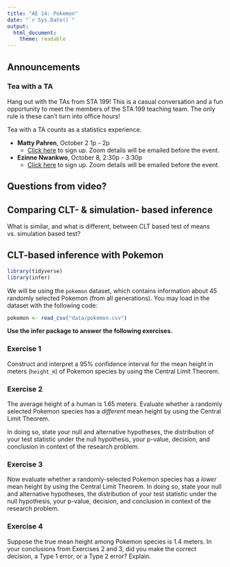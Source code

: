 ```yaml
---
title: "AE 14: Pokemon"
date: "`r Sys.Date()`"
output: 
  html_document:
    theme: readable
---
```


## Announcements 

### Tea with a TA 

Hang out with the TAs from STA 199! This is a casual conversation and a fun opportunity to meet the members of the STA 199 teaching team. The only rule is these can't turn into office hours! 

Tea with a TA counts as a statistics experience.

- **Matty Pahren**, October 2 1p - 2p
  - [Click here](https://forms.gle/CWs28UiEYYjSrhWR8) to sign up. Zoom details will be emailed before the event.

- **Ezinne Nwankwo**, October 8, 2:30p - 3:30p
  - [Click here](https://forms.gle/EPdQBFigj93JYTET7) to sign up. Zoom details will be emailed before the event.

## Questions from video? 

## Comparing CLT- & simulation- based inference

What is similar, and what is different, between CLT based test of means vs. simulation based test?

## CLT-based inference with Pokemon

```r
library(tidyverse)
library(infer)
```

We will be using the `pokemon` dataset, which contains information about 45 randomly selected Pokemon (from all generations). You may load in the dataset with the following code: 

```r
pokemon <- read_csv("data/pokemon.csv")
```

**Use the infer package to answer the following exercises.**

### Exercise 1

Construct and interpret a 95% confidence interval for the mean height in meters (`height_m`) of Pokemon species by using the Central Limit Theorem. 

### Exercise 2

The average height of a human is 1.65 meters. Evaluate whether a randomly selected Pokemon species has a *different* mean height by using the Central Limit Theorem. 

In doing so, state your null and alternative hypotheses, the
distribution of your test statistic under the null hypothesis, your p-value, decision, and conclusion in context of the research problem.

### Exercise 3

Now evaluate whether a randomly-selected Pokemon species has a *lower* mean height by using the Central Limit Theorem. In doing so, state your null and alternative hypotheses, the distribution of your test statistic under the null hypothesis, your p-value, decision, and conclusion in context of the research problem.

### Exercise 4

Suppose the true mean height among Pokemon species is 1.4 meters. In your conclusions from Exercises 2 and 3, did you make the correct decision, a Type 1 error, or a Type 2 error? Explain.